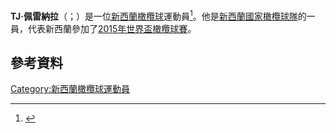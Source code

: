{{Orphan|time=2016-12-17T14:29:36+00:00}}

'''TJ·佩雷納拉'''（{{lang-en|TJ Perenara}}；{{bd|1992年|1月23日}}）是一位[[新西蘭|新西蘭]][[橄欖球|橄欖球]]運動員<ref>{{cite web|url=http://www.rugby.com.au/superrugby/News/Article/tabid/959/ArticleID/5689/Default.aspx|title=Sharpe's milestone ruined by Hurricanes|work=rugby.com.au|accessdate=2015-11-22|archive-date=2015-11-22|archive-url=https://web.archive.org/web/20151122174424/http://www.rugby.com.au/superrugby/News/Article/tabid/959/ArticleID/5689/Default.aspx|dead-url=no}}</ref>。他是[[新西蘭國家橄欖球隊|新西蘭國家橄欖球隊]]的一員，代表新西蘭參加了[[2015年世界盃橄欖球賽|2015年世界盃橄欖球賽]]。
==參考資料==
{{Reflist}}

[[Category:新西蘭橄欖球運動員|Category:新西蘭橄欖球運動員]]